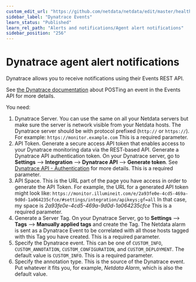 ```yaml
---
custom_edit_url: "https://github.com/netdata/netdata/edit/master/health/notifications/dynatrace/README.md"
sidebar_label: "Dynatrace Events"
learn_status: "Published"
learn_rel_path: "Alerts and notifications/Agent alert notifications"
sidebar_position: "256"
---
```



# Dynatrace agent alert notifications

Dynatrace allows you to receive notifications using their Events REST API.

See [the Dynatrace documentation](https://www.dynatrace.com/support/help/extend-dynatrace/dynatrace-api/environment-api/events/post-event/) about POSTing an event in the Events API for more details.



You need:

1.  Dynatrace Server. You can use the same on all your Netdata servers but make sure the server is network visible from your Netdata hosts.
The Dynatrace server should be with protocol prefixed (`http://` or `https://`). For example: `https://monitor.example.com`
This is a required parameter.
2.  API Token. Generate a secure access API token that enables access to your Dynatrace monitoring data via the REST-based API.
Generate a Dynatrace API authentication token. On your Dynatrace server, go to **Settings** --> **Integration** --> **Dynatrace API** --> **Generate token**.
See [Dynatrace API - Authentication](https://www.dynatrace.com/support/help/extend-dynatrace/dynatrace-api/basics/dynatrace-api-authentication/) for more details.
This is a required parameter.
3.  API Space. This is the URL part of the page you have access in order to generate the API Token. For example, the URL
    for a generated API token might look like:
    `https://monitor.illumineit.com/e/2a93fe0e-4cd5-469a-9d0d-1a064235cfce/#settings/integration/apikeys;gf=all` In that
    case, my space is _2a93fe0e-4cd5-469a-9d0d-1a064235cfce_ This is a required parameter.
4. Generate a Server Tag. On your Dynatrace Server, go to **Settings** --> **Tags** --> **Manually applied tags** and create the Tag.
The Netdata alarm is sent as a Dynatrace Event to be correlated with all those hosts tagged with this Tag you have created.
This is a required parameter.
5. Specify the Dynatrace event. This can be one of `CUSTOM_INFO`, `CUSTOM_ANNOTATION`, `CUSTOM_CONFIGURATION`, and `CUSTOM_DEPLOYMENT`. 
The default value is `CUSTOM_INFO`.
This is a required parameter.
6. Specify the annotation type. This is the source of the Dynatrace event. Put whatever it fits you, for example, 
_Netdata Alarm_, which is also the default value.
